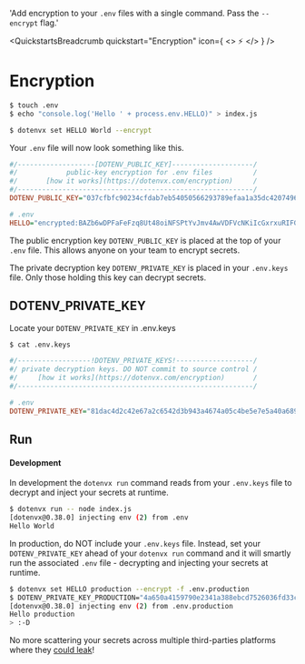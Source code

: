 
  'Add encryption to your `.env` files with a single command. Pass the `--encrypt` flag.'

<QuickstartsBreadcrumb quickstart="Encryption" icon={
  <>
    ⚡️
  </>
} />
# Encryption
<GuideHeading lead={description} />

```bash {{ title: "dotenvx set --encrypt" }}
$ touch .env
$ echo "console.log('Hello ' + process.env.HELLO)" > index.js

$ dotenvx set HELLO World --encrypt
```

Your `.env` file will now look something like this.


```ini {{ title: '.env' }}
#/-------------------[DOTENV_PUBLIC_KEY]--------------------/
#/            public-key encryption for .env files          /
#/       [how it works](https://dotenvx.com/encryption)     /
#/----------------------------------------------------------/
DOTENV_PUBLIC_KEY="037cfbfc90234cfdab7eb54050566293789efaa1a35dc420749662db400dc9c4b2"

# .env
HELLO="encrypted:BAZb6wDPFaFeFzq8Ut48oiNFSPtYvJmv4AwVDFVcNKiIcGxrxuRIFGWxZ3xVjxOgOo6w65bWFTpAfbatSz52+VvwDYZ3nFUO828nzovH5ZhsIoxPuPb7K0ZphmNynR7Hxci4a+fB"
```

The public encryption key `DOTENV_PUBLIC_KEY` is placed at the top of your `.env` file. This allows anyone on your team to encrypt secrets.

The private decryption key `DOTENV_PRIVATE_KEY` is placed in your `.env.keys` file. Only those holding this key can decrypt secrets.

## DOTENV_PRIVATE_KEY

Locate your `DOTENV_PRIVATE_KEY` in .env.keys

```bash {{ title: "cat .env.keys" }}
$ cat .env.keys
```
```ini {{ title: '.env.keys' }}
#/------------------!DOTENV_PRIVATE_KEYS!-------------------/
#/ private decryption keys. DO NOT commit to source control /
#/     [how it works](https://dotenvx.com/encryption)       /
#/----------------------------------------------------------/

# .env
DOTENV_PRIVATE_KEY="81dac4d2c42e67a2c6542d3b943a4674a05c4be5e7e5a40a689be7a3bd49a07e"
```

## Run

#### Development

In development the `dotenvx run` command reads from your `.env.keys` file to decrypt and inject your secrets at runtime.

```bash {{ title: "development" }}
$ dotenvx run -- node index.js
[dotenvx@0.38.0] injecting env (2) from .env
Hello World
```

In production, do NOT include your `.env.keys` file. Instead, set your `DOTENV_PRIVATE_KEY` ahead of your `dotenvx run` command and it will smartly run the associated `.env` file - decrypting and injecting your secrets at runtime.

```bash {{ title: "production" }}
$ dotenvx set HELLO production --encrypt -f .env.production
$ DOTENV_PRIVATE_KEY_PRODUCTION="4a650a4159790e2341a388ebcd7526036fd33cc6240667c7cd940cde7b11cfaf" dotenvx run -- node index.js
[dotenvx@0.38.0] injecting env (2) from .env.production
Hello production
> :-D
```

No more scattering your secrets across multiple third-parties platforms where they [could leak](https://techcrunch.com/2023/01/05/circleci-breach/)!
